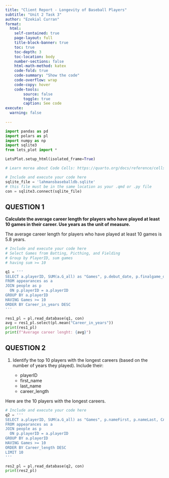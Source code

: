 ```yaml
---
title: "Client Report - Longevity of Baseball Players"
subtitle: "Unit 2 Task 3"
author: "Ezekial Curran"
format:
  html:
    self-contained: true
    page-layout: full
    title-block-banner: true
    toc: true
    toc-depth: 3
    toc-location: body
    number-sections: false
    html-math-method: katex
    code-fold: true
    code-summary: "Show the code"
    code-overflow: wrap
    code-copy: hover
    code-tools:
        source: false
        toggle: true
        caption: See code
execute: 
  warning: false
    
---
```


```python
import pandas as pd 
import polars as pl
import numpy as np
import sqlite3
from lets_plot import *

LetsPlot.setup_html(isolated_frame=True)
```


```python
# Learn morea about Code Cells: https://quarto.org/docs/reference/cells/cells-jupyter.html

# Include and execute your code here
sqlite_file = 'lahmansbaseballdb.sqlite'
# this file must be in the same location as your .qmd or .py file
con = sqlite3.connect(sqlite_file)
```

## QUESTION 1

__Calculate the average career length for players who have played at least 10 games in their career. Use years as the unit of measure.__

The average career length for players who have played at least 10 games is 5.8 years.

```python
# Include and execute your code here
# Select Games from Batting, Picthing, and Fielding
# Group by PlayerID, sum games
# having sum >= 10

q1 = '''
SELECT a.playerID, SUM(a.G_all) as "Games", p.debut_date, p.finalgame_date, CAST(STRFTIME('%Y', p.finalgame_date) AS INTEGER) -  CAST(STRFTIME('%Y', p.debut_date) AS INTEGER) AS "Career_in_years"
FROM appearances as a
JOIN people as p
  ON p.playerID = a.playerID
GROUP BY a.playerID
HAVING Games >= 10
ORDER BY Career_in_years DESC
'''

res1_pl = pl.read_database(q1, con)
avg = res1_pl.select(pl.mean("Career_in_years"))
print(res1_pl)
print(f"Average career lenght: {avg}")
```


## QUESTION 2

1. Identify the top 10 players with the longest careers (based on the number of years they played). Include their:

    - playerID
    - first_name
    - last_name
    - career_length

Here are the 10 players with the longest careers.

```python
# Include and execute your code here
q2 = '''
SELECT a.playerID, SUM(a.G_all) as "Games", p.nameFirst, p.nameLast, CAST(STRFTIME('%Y', p.finalgame_date) AS INTEGER) -  CAST(STRFTIME('%Y', p.debut_date) AS INTEGER) AS "Career_length"
FROM appearances as a
JOIN people as p
  ON p.playerID = a.playerID
GROUP BY a.playerID
HAVING Games >= 10
ORDER BY Career_length DESC
LIMIT 10
'''

res2_pl = pl.read_database(q2, con)
print(res2_pl)
```


